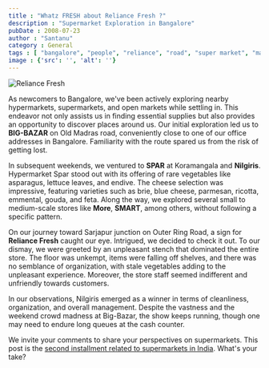 ```yaml
---
title : "Whatz FRESH about Reliance Fresh ?"
description : "Supermarket Exploration in Bangalore"
pubDate : 2008-07-23
author : "Santanu"
category : General
tags : [ "bangalore", "people", "reliance", "road", "super market", "market", "weekend", "reliance fresh",]
image : {'src': '', 'alt': ''}
---
```


<Image src={pic1} alt="Reliance Fresh"/>

As newcomers to Bangalore, we've been actively exploring nearby hypermarkets, supermarkets, and open markets while settling in. This endeavor not only assists us in finding essential supplies but also provides an opportunity to discover places around us. Our initial exploration led us to **BIG-BAZAR** on Old Madras road, conveniently close to one of our office addresses in Bangalore. Familiarity with the route spared us from the risk of getting lost. 

In subsequent weekends, we ventured to **SPAR** at Koramangala and **Nilgiris**. Hypermarket Spar stood out with its offering of rare vegetables like asparagus, lettuce leaves, and endive. The cheese selection was impressive, featuring varieties such as brie, blue cheese, parmesan, ricotta, emmental, gouda, and feta. Along the way, we explored several small to medium-scale stores like **More**, **SMART**, among others, without following a specific pattern.

On our journey toward Sarjapur junction on Outer Ring Road, a sign for **Reliance Fresh** caught our eye. Intrigued, we decided to check it out. To our dismay, we were greeted by an unpleasant stench that dominated the entire store. The floor was unkempt, items were falling off shelves, and there was no semblance of organization, with stale vegetables adding to the unpleasant experience. Moreover, the store staff seemed indifferent and unfriendly towards customers.

In our observations, Nilgiris emerged as a winner in terms of cleanliness, organization, and overall management. Despite the vastness and the weekend crowd madness at Big-Bazar, the show keeps running, though one may need to endure long queues at the cash counter.

We invite your comments to share your perspectives on supermarkets. This post is the [second installment related to supermarkets in India](http://blog.santm.com/2007/03/10/upgrade-in-market). What's your take?
